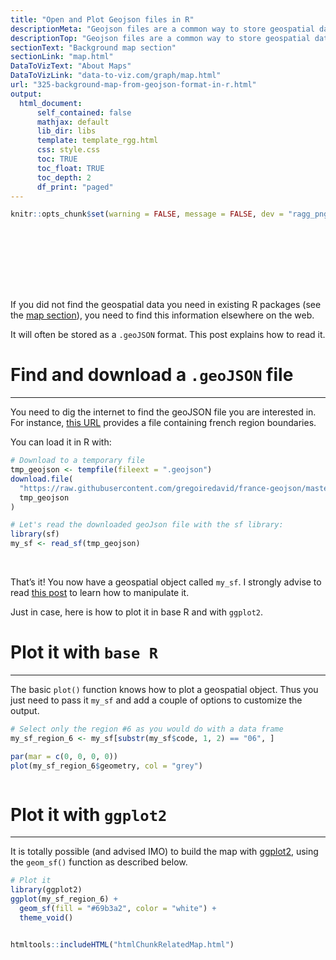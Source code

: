 ```yaml
---
title: "Open and Plot Geojson files in R"
descriptionMeta: "Geojson files are a common way to store geospatial data. This post explains how to read it with R and the sf package, and how to plot it in base R or with ggplot2."
descriptionTop: "Geojson files are a common way to store geospatial data. This post explains how to read it with `R` and the `sf` package, and how to plot it in base R or with `ggplot2`."
sectionText: "Background map section"
sectionLink: "map.html"
DataToVizText: "About Maps"
DataToVizLink: "data-to-viz.com/graph/map.html"
url: "325-background-map-from-geojson-format-in-r.html"
output:
  html_document:
      self_contained: false    
      mathjax: default
      lib_dir: libs
      template: template_rgg.html
      css: style.css
      toc: TRUE
      toc_float: TRUE
      toc_depth: 2
      df_print: "paged"
---
```



```r
knitr::opts_chunk$set(warning = FALSE, message = FALSE, dev = "ragg_png", dpi = 300)
```

<div class="container" style="padding-top: 100px">







If you did not find the geospatial data you need in existing R packages (see the [map section](map.html)), you need to find this information elsewhere on the web.

It will often be stored as a `.geoJSON` format. This post explains how to read it.









# Find and download a `.geoJSON` file
***

You need to dig the internet to find the geoJSON file you are interested in. For instance, [this URL](https://raw.githubusercontent.com/gregoiredavid/france-geojson/master/communes.geojson) provides a file containing french region boundaries.

You can load it in R with:

```r
# Download to a temporary file
tmp_geojson <- tempfile(fileext = ".geojson")
download.file(
  "https://raw.githubusercontent.com/gregoiredavid/france-geojson/master/communes.geojson",
  tmp_geojson
)

# Let's read the downloaded geoJson file with the sf library:
library(sf)
my_sf <- read_sf(tmp_geojson)
```

<br>

That's it! You now have a geospatial object called `my_sf`. I strongly advise to read [this post](169-170-basic-manipulation-of-shapefiles) to learn how to manipulate it.

Just in case, here is how to plot it in base R and with `ggplot2`.







# Plot it with `base R`
***

<div class = "row">

<div class = "col-md-6  col-sm-12 align-self-center">

The basic `plot()` function knows how to plot a geospatial object. Thus you just need to pass it `my_sf` and add a couple of options to customize the output.

</div>


<div class = "col-md-6  col-sm-12">

```r
# Select only the region #6 as you would do with a data frame
my_sf_region_6 <- my_sf[substr(my_sf$code, 1, 2) == "06", ]

par(mar = c(0, 0, 0, 0))
plot(my_sf_region_6$geometry, col = "grey")
```

</div>
</div>

```r
```













# Plot it with `ggplot2`
***

<div class = "row">

<div class = "col-md-6  col-sm-12 align-self-center">

It is totally possible (and advised IMO) to build the map with [ggplot2](ggplot2-package.html), using the `geom_sf()` function as described below.

</div>


<div class = "col-md-6  col-sm-12">

```r
# Plot it
library(ggplot2)
ggplot(my_sf_region_6) +
  geom_sf(fill = "#69b3a2", color = "white") +
  theme_void()
```
</div>
</div>

```r
```







<!-- Close container -->
</div>




```r
htmltools::includeHTML("htmlChunkRelatedMap.html")
```
